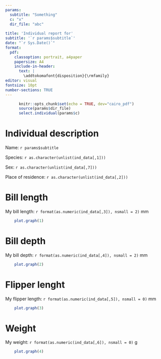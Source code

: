 ```yaml
---
params:
  subtitle: "Something"
  c: "x"
  dir_file: "abc"
  
title: 'Individual report for'
subtitle: '`r params$subtitle`'
date: "`r Sys.Date()`"
format:
  pdf:
    classoption: portrait, a4paper
    papersize: A4
    include-in-header:
      text: |
        \addtokomafont{disposition}{\rmfamily}
editor: visual
fontsize: 10pt
number-sections: TRUE
---
```


```r
      knitr::opts_chunk$set(echo = TRUE, dev="cairo_pdf")
      source(params$dir_file)
      select.individual(params$c)
```

# Individual description

Name: `r params$subtitle`

Species: `r as.character(unlist(ind_data[,1]))`

Sex: `r as.character(unlist(ind_data[,7]))`

Place of residence: `r as.character(unlist(ind_data[,2]))`

# Bill length

My bill length: `r format(as.numeric(ind_data[,3]), nsmall = 2)` mm

```r
    plot.graph(1)
```

\newpage

# Bill depth

My bill depth: `r format(as.numeric(ind_data[,4]), nsmall = 2)` mm

```r
    plot.graph(2)
```

# Flipper lenght

My flipper length: `r format(as.numeric(ind_data[,5]), nsmall = 0)` mm

```r
    plot.graph(3)
```

\newpage

# Weight

My weight: `r format(as.numeric(ind_data[,6]), nsmall = 0)` g

```r
    plot.graph(4)
```
